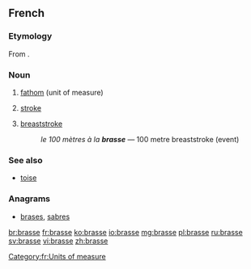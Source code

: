 ==French==

===Etymology===
From {{etyl|la|fr}} {{term|bracchium|(tesa) bracchia|(outstretched) arms|lang=la}}.

===Noun===
{{fr-noun|f}}

# [[fathom]] (unit of measure)
# {{swimming|lang=fr}} [[stroke]]
# {{swimming|lang=fr}} [[breaststroke]]
#: ''le 100 mètres à la '''brasse''''' &mdash; 100 metre breaststroke (event)
===See also===
* [[toise]]

===Anagrams===
* [[brases#French|brases]], [[sabres#French|sabres]]

[[Category:fr:Units of measure]]

[[br:brasse]]
[[fr:brasse]]
[[ko:brasse]]
[[io:brasse]]
[[mg:brasse]]
[[pl:brasse]]
[[ru:brasse]]
[[sv:brasse]]
[[vi:brasse]]
[[zh:brasse]]